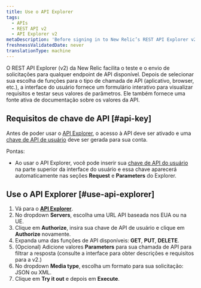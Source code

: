 ```yaml
---
title: Use o API Explorer
tags:
  - APIs
  - REST API v2
  - API Explorer v2
metaDescription: 'Before signing in to New Relic’s REST API Explorer v2 at https://rpm.newrelic.com/api/explore, activate API access and generate an API key for your account.'
freshnessValidatedDate: never
translationType: machine
---
```


O REST API Explorer (v2) da New Relic facilita o teste e o envio de solicitações para qualquer endpoint de API disponível. Depois de selecionar sua escolha de funções para o tipo de chamada de API (aplicativo, browser, etc.), a interface do usuário fornece um formulário interativo para visualizar requisitos e testar seus valores de parâmetros. Ele também fornece uma fonte ativa de documentação sobre os valores da API.

## Requisitos de chave de API [#api-key]

Antes de poder usar o [API Explorer](https://rpm.newrelic.com/api/explore), o acesso à API deve ser ativado e uma [chave de API de usuário](/docs/apis/rest-api-v2/requirements/rest-api-key) deve ser gerada para sua conta.

Pontas:

* Ao usar o API Explorer, você pode inserir sua [chave de API do usuário](/docs/apis/rest-api-v2/getting-started/introduction-new-relic-rest-api-v2#api_key) na parte superior da interface do usuário e essa chave aparecerá automaticamente nas seções <DNT>**Request**</DNT> e <DNT>**Parameters**</DNT> do Explorer.

## Use o API Explorer [#use-api-explorer]

1. Vá para o <DNT>**[API Explorer](https://api.newrelic.com/docs/)**</DNT>.
2. No dropdown <DNT>**Servers**</DNT>, escolha uma URL API baseada nos EUA ou na UE.
3. Clique em <DNT>**Authorize**</DNT>, insira sua chave de API de usuário e clique em <DNT>**Authorize**</DNT> novamente.
4. Expanda uma das funções de API disponíveis: <DNT>**GET**</DNT>, <DNT>**PUT**</DNT>, <DNT>**DELETE**</DNT>.
5. (Opcional) Adicione valores <DNT>**Parameters**</DNT> para sua chamada de API para filtrar a resposta (consulte a interface para obter descrições e requisitos para a v2.)
6. No dropdown <DNT>**Media type**</DNT>, escolha um formato para sua solicitação: JSON ou XML.
7. Clique em <DNT>**Try it out**</DNT> e depois em <DNT>**Execute**</DNT>.